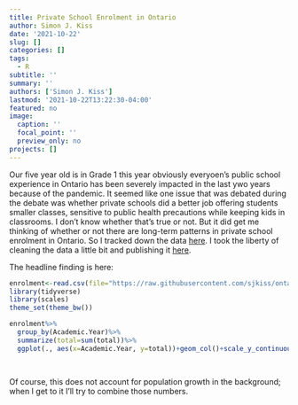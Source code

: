 ```yaml
---
title: Private School Enrolment in Ontario
author: Simon J. Kiss
date: '2021-10-22'
slug: []
categories: []
tags:
  - R
subtitle: ''
summary: ''
authors: ['Simon J. Kiss']
lastmod: '2021-10-22T13:22:30-04:00'
featured: no
image:
  caption: ''
  focal_point: ''
  preview_only: no
projects: []
---
```


Our five year old is in Grade 1 this year obviously everyoen's public school experience in Ontario has been severely impacted in the last ywo years because of the pandemic. It seemed like one issue that was debated during the debate was whether private schools did a better job offering students smaller classes, sensitive to public health precautions while keeping kids in classrooms. I don't know whether that's true or not. But it did get me thinking of whether or not there are long-term patterns in private school enrolment in Ontario. So I tracked down the data [here](https://data.ontario.ca/dataset/private-school-enrolment-by-gender). I took the liberty of cleaning the data a little bit and publishing it [here](https://github.com/sjkiss/ontario_private_school_enrolment). 

The headline finding is here:

```r
enrolment<-read.csv(file="https://raw.githubusercontent.com/sjkiss/ontario_private_school_enrolment/main/Data/ontario_private_school_enrolment_total.csv")
library(tidyverse)
library(scales)
theme_set(theme_bw())

```

```r


enrolment%>%
  group_by(Academic.Year)%>%
  summarize(total=sum(total))%>%
  ggplot(., aes(x=Academic.Year, y=total))+geom_col()+scale_y_continuous(labels=comma)

  
```


Of course, this does not account for population growth in the background; when I get to it I'll try to combine those numbers. 
